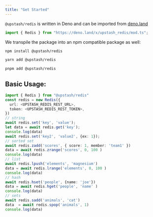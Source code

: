 ```yaml
---
title: "Get Started"
---
```

`@upstash/redis` is written in Deno and can be imported from
[deno.land](https://deno.land)
```ts
import { Redis } from "https://deno.land/x/upstash_redis/mod.ts";
```
We transpile the package into an npm compatible package as well:
```bash
npm install @upstash/redis
```
```bash
yarn add @upstash/redis
```
```bash
pnpm add @upstash/redis
```
## Basic Usage:
```ts
import { Redis } from "@upstash/redis"
const redis = new Redis({
  url: <UPSTASH_REDIS_REST_URL>,
  token: <UPSTASH_REDIS_REST_TOKEN>,
})
// string
await redis.set('key', 'value');
let data = await redis.get('key');
console.log(data)
await redis.set('key2', 'value2', {ex: 1});
// sorted set
await redis.zadd('scores', { score: 1, member: 'team1' })
data = await redis.zrange('scores', 0, 100 )
console.log(data)
// list
await redis.lpush('elements', 'magnesium')
data = await redis.lrange('elements', 0, 100 )
console.log(data)
// hash
await redis.hset('people', {name: 'joe'})
data = await redis.hget('people', 'name' )
console.log(data)
// sets
await redis.sadd('animals', 'cat')
data  = await redis.spop('animals', 1)
console.log(data)
```